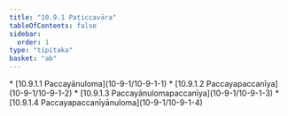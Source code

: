 ```yaml
---
title: "10.9.1 Paṭiccavāra"
tableOfContents: false
sidebar:
  order: 1
type: "tipitaka"
basket: "ab"
---
```



<DynamicBreadcrumb />



<TableOfContents>
* [10.9.1.1 Paccayānuloma](10-9-1/10-9-1-1)
* [10.9.1.2 Paccayapaccanīya](10-9-1/10-9-1-2)
* [10.9.1.3 Paccayānulomapaccanīya](10-9-1/10-9-1-3)
* [10.9.1.4 Paccayapaccanīyānuloma](10-9-1/10-9-1-4)
</TableOfContents>